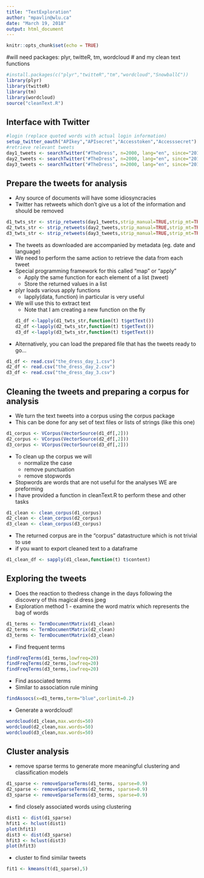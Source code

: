 ---
title: "TextExploration"
author: "mpavlin@wlu.ca"
date: "March 19, 2018"
output: html_document
---

```{r setup, include=FALSE}
knitr::opts_chunk$set(echo = TRUE)
```



#will need packages: plyr, twitteR, tm, wordcloud
# and my clean text functions
```r
#install.packages(c("plyr","twitteR","tm","wordcloud","SnowballC"))
library(plyr)
library(twitteR)
library(tm)
library(wordcloud)
source("cleanText.R")
```

## Interface with Twitter

```r
#login (replace quoted words with actual login information)
setup_twitter_oauth("APIkey","APIsecret","Accesstoken","Accesssecret")
#retrieve relevant tweets
day1_tweets <- searchTwitter("#TheDress", n=2000, lang="en", since="2015-02-27", until="2015-02-28")
day2_tweets <- searchTwitter("#TheDress", n=2000, lang="en", since="2015-02-28", until="2015-03-01")
day3_tweets <- searchTwitter("#TheDress", n=2000, lang="en", since="2015-03-01", until="2015-03-02")
```

## Prepare the tweets for analysis

* Any source of documents will have some idiosyncracies
* Twitter has retweets which don't give us a lot of the information and should be removed
```r
d1_twts_str <- strip_retweets(day1_tweets,strip_manual=TRUE,strip_mt=TRUE)
d2_twts_str <- strip_retweets(day2_tweets,strip_manual=TRUE,strip_mt=TRUE)
d3_twts_str <- strip_retweets(day3_tweets,strip_manual=TRUE,strip_mt=TRUE)
```

* The tweets as downloaded are accompanied by metadata (eg. date and language)
* We need to perform the same action to retrieve the data from each tweet
* Special programming framework for this called "map" or "apply"
    + Apply the same function for each element of a list (tweet)
    + Store the returned values in a list
* plyr loads various apply functions
    + lapply(data, function) in particular is very useful
* We will use this to extract text
    + Note that I am creating a new function on the fly
```r
d1_df <-lapply(d1_twts_str,function(t) t$getText())
d2_df <-lapply(d2_twts_str,function(t) t$getText())
d3_df <-lapply(d3_twts_str,function(t) t$getText())
```

* Alternatively, you can load the prepared file that has the tweets ready to go...
```r
d1_df <- read.csv("the_dress_day_1.csv")
d2_df <- read.csv("the_dress_day_2.csv")
d3_df <- read.csv("the_dress_day_3.csv")
```

## Cleaning the tweets and preparing a corpus for analysis

*  We turn the text tweets into a corpus using the corpus package
*  This can be done for any set of text files or lists of strings (like this one)
```r
d1_corpus <- VCorpus(VectorSource(d1_df[,2]))
d2_corpus <- VCorpus(VectorSource(d2_df[,2]))
d3_corpus <- VCorpus(VectorSource(d3_df[,2]))
```

*  To clean up the corpus we will 
    +  normalize the case 
    +  remove punctuation
    +  remove stopwords
*  Stopwords are words that are not useful for the analyses WE are preforming
*  I have provided a function in cleanText.R to perform these and other tasks
```r
d1_clean <- clean_corpus(d1_corpus)
d2_clean <- clean_corpus(d2_corpus)
d3_clean <- clean_corpus(d3_corpus)
```

* The returned corpus are in the "corpus" datastructure which is not trivial to use
* if you want to export cleaned text to a dataframe
```r
d1_clean_df <- sapply(d1_clean,function(t) t$content)
```

## Exploring the tweets

*  Does the reaction to thedress change in the days following the discovery of this magical dress jpeg
* Exploration method 1 - examine the word matrix which represents the bag of words
```r
d1_terms <- TermDocumentMatrix(d1_clean)
d2_terms <- TermDocumentMatrix(d2_clean)
d3_terms <- TermDocumentMatrix(d3_clean)
```

* Find frequent terms
```r
findFreqTerms(d1_terms,lowfreq=20)
findFreqTerms(d2_terms,lowfreq=20)
findFreqTerms(d3_terms,lowfreq=20)
```

* Find associated terms
* Similar to association rule mining
```r
findAssocs(x=d1_terms,term="blue",corlimit=0.2)
```

* Generate a wordcloud!
```r
wordcloud(d1_clean,max.words=50)
wordcloud(d2_clean,max.words=50)
wordcloud(d3_clean,max.words=50)
```

## Cluster analysis
* remove sparse terms to generate more meaningful clustering and classification models
```r
d1_sparse <- removeSparseTerms(d1_terms, sparse=0.9)
d2_sparse <- removeSparseTerms(d2_terms, sparse=0.9)
d3_sparse <- removeSparseTerms(d3_terms, sparse=0.9)
```

* find closely associated words using clustering
```r
dist1 <- dist(d1_sparse)
hfit1 <- hclust(dist1)
plot(hfit1)
dist3 <- dist(d3_sparse)
hfit3 <- hclust(dist3)
plot(hfit3)
```

* cluster to find similar tweets
```r
fit1 <- kmeans(t(d1_sparse),5)
```
